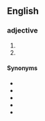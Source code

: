 {{also|paper-plane}}
==English==

===adjective===
{{en-noun}}

# {{clipping of|paper airplane|lang=en|nocap=1}}
# {{clipping of|paper aeroplane|lang=en|nocap=1}}

====Synonyms====
* {{l|en|aerogami}}
* {{l|en|paper airplane}}
* {{l|en|paper aeroplane}}
* {{l|en|paper flyer}}
* {{l|en|paper flier}}